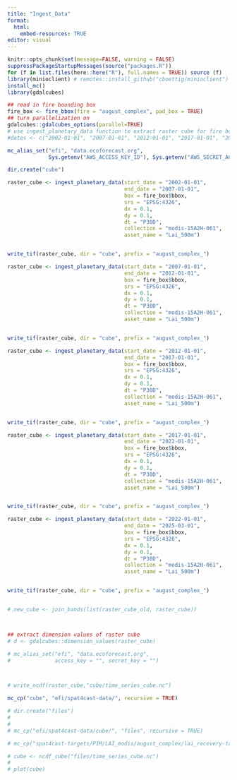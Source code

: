 ```yaml
---
title: "Ingest_Data"
format:
  html:
    embed-resources: TRUE
editor: visual
---
```


```r
knitr::opts_chunk$set(message=FALSE, warning = FALSE)
suppressPackageStartupMessages(source("packages.R"))
for (f in list.files(here::here("R"), full.names = TRUE)) source (f)
library(minioclient) # remotes::install_github("cboettig/minioclient")
install_mc()
library(gdalcubes)
```

```r
## read in fire bounding box
fire_box <- fire_bbox(fire = "august_complex", pad_box = TRUE)
## turn parallelization on
gdalcubes::gdalcubes_options(parallel=TRUE)
# use ingest_planetary_data function to extract raster cube for fire bounding box between Jan 1 2002 and Mar 1 2023. Loop through 5 year increments to avoid ingest_planetary_data timing out.
#dates <- c("2002-01-01", "2007-01-01", "2012-01-01", "2017-01-01", "2022-01-01", "2025-03-01")

mc_alias_set("efi", "data.ecoforecast.org",
             Sys.getenv("AWS_ACCESS_KEY_ID"), Sys.getenv("AWS_SECRET_ACCESS_KEY"))

dir.create("cube")

raster_cube <- ingest_planetary_data(start_date = "2002-01-01",
                                     end_date = "2007-01-01",
                                     box = fire_box$bbox,
                                     srs = "EPSG:4326",
                                     dx = 0.1,
                                     dy = 0.1,
                                     dt = "P30D",
                                     collection = "modis-15A2H-061",
                                     asset_name = "Lai_500m")


write_tif(raster_cube, dir = "cube", prefix = "august_complex_")

raster_cube <- ingest_planetary_data(start_date = "2007-01-01",
                                     end_date = "2012-01-01",
                                     box = fire_box$bbox,
                                     srs = "EPSG:4326",
                                     dx = 0.1,
                                     dy = 0.1,
                                     dt = "P30D",
                                     collection = "modis-15A2H-061",
                                     asset_name = "Lai_500m")


write_tif(raster_cube, dir = "cube", prefix = "august_complex_")

raster_cube <- ingest_planetary_data(start_date = "2012-01-01",
                                     end_date = "2017-01-01",
                                     box = fire_box$bbox,
                                     srs = "EPSG:4326",
                                     dx = 0.1,
                                     dy = 0.1,
                                     dt = "P30D",
                                     collection = "modis-15A2H-061",
                                     asset_name = "Lai_500m")


write_tif(raster_cube, dir = "cube", prefix = "august_complex_")

raster_cube <- ingest_planetary_data(start_date = "2017-01-01",
                                     end_date = "2022-01-01",
                                     box = fire_box$bbox,
                                     srs = "EPSG:4326",
                                     dx = 0.1,
                                     dy = 0.1,
                                     dt = "P30D",
                                     collection = "modis-15A2H-061",
                                     asset_name = "Lai_500m")


write_tif(raster_cube, dir = "cube", prefix = "august_complex_")

raster_cube <- ingest_planetary_data(start_date = "2022-01-01",
                                     end_date = "2025-03-01",
                                     box = fire_box$bbox,
                                     srs = "EPSG:4326",
                                     dx = 0.1,
                                     dy = 0.1,
                                     dt = "P30D",
                                     collection = "modis-15A2H-061",
                                     asset_name = "Lai_500m")


write_tif(raster_cube, dir = "cube", prefix = "august_complex_")


# new_cube <- join_bands(list(raster_cube_old, raster_cube))



## extract dimension values of raster cube
# d <- gdalcubes::dimension_values(raster_cube)

# mc_alias_set("efi", "data.ecoforecast.org",
#              access_key = "", secret_key = "")



# write_ncdf(raster_cube,"cube/time_series_cube.nc")

mc_cp("cube", "efi/spat4cast-data/", recursive = TRUE)

# dir.create("files")
# 
# 
# mc_cp("efi/spat4cast-data/cube/", "files", recursive = TRUE)

# mc_cp("spat4cast-targets/P1M/LAI_modis/august_complex/lai_recovery-target-2025-03-01.tif", "files", recursive = TRUE)

# cube <- ncdf_cube("files/time_series_cube.nc")
# 
# plot(cube)


```
